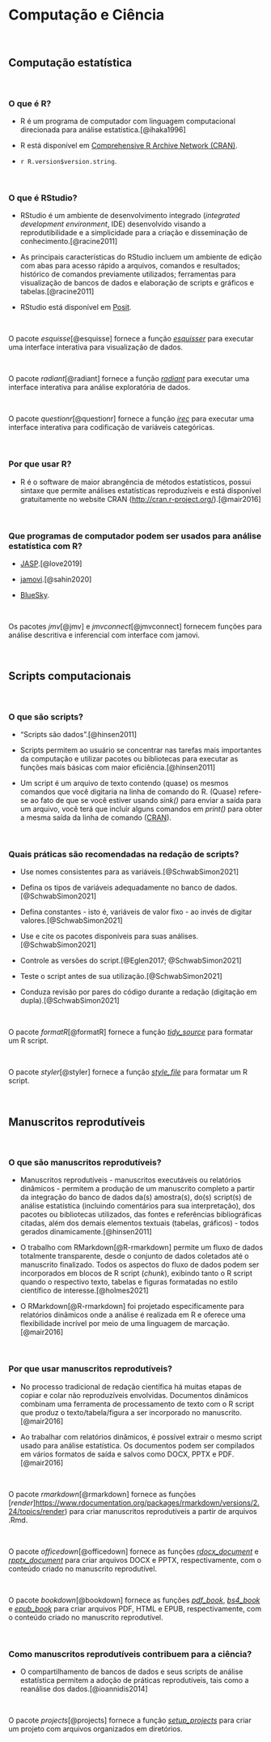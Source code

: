 # **Computação e Ciência** {#computacao-ciencia}

<br>

## Computação estatística {#computacao-estatistica}

<br>

### O que é R?

-   R é um programa de computador com linguagem computacional direcionada para análise estatística.[@ihaka1996]

-   R está disponível em [Comprehensive R Archive Network (CRAN)]((https://cran.r-project.org)).

-   `r R.version$version.string`.

<br>

### O que é RStudio?

-   RStudio é um ambiente de desenvolvimento integrado (*integrated development environment*, IDE) desenvolvido visando a reprodutibilidade e a simplicidade para a criação e disseminação de conhecimento.[@racine2011]

-   As principais características do RStudio incluem um ambiente de edição com abas para acesso rápido a arquivos, comandos e resultados; histórico de comandos previamente utilizados; ferramentas para visualização de bancos de dados e elaboração de scripts e gráficos e tabelas.[@racine2011]

-   RStudio está disponível em [Posit](https://posit.co/download/rstudio-desktop/).

<br>

::: {.infobox .Rlogo data-latex="{images/Rlogo}"}
O pacote *esquisse*[@esquisse] fornece a função [*esquisser*](https://www.rdocumentation.org/packages/esquisse/versions/1.1.2/topics/esquisser) para executar uma interface interativa para visualização de dados.
:::

<br>

::: {.infobox .Rlogo data-latex="{images/Rlogo}"}
O pacote *radiant*[@radiant] fornece a função [*radiant*](https://www.rdocumentation.org/packages/radiant/versions/1.5.0/topics/radiant) para executar uma interface interativa para análise exploratória de dados.
:::

<br>

::: {.infobox .Rlogo data-latex="{images/Rlogo}"}
O pacote *questionr*[@questionr] fornece a função [*irec*](https://www.rdocumentation.org/packages/questionr/versions/0.7.8/topics/irec) para executar uma interface interativa para codificação de variáveis categóricas.
:::

<br>

### Por que usar R?

-   R é o software de maior abrangência de métodos estatísticos, possui sintaxe que permite análises estatísticas reproduzíveis e está disponível gratuitamente no website CRAN (<http://cran.r-project.org/>).[@mair2016]

<br>

### Que programas de computador podem ser usados para análise estatística com R?

-   [JASP](https://jasp-stats.org).[@love2019]

-   [jamovi](https://www.jamovi.org).[@sahin2020]

-   [BlueSky](https://www.blueskystatistics.com).

<br>

::: {.infobox .Rlogo data-latex="{images/Rlogo}"}
Os pacotes *jmv*[@jmv] e *jmvconnect*[@jmvconnect] fornecem funções para análise descritiva e inferencial com interface com jamovi.
:::

<br>

## Scripts computacionais

<br>

### O que são scripts?

-   "Scripts são dados".[@hinsen2011]

-   Scripts permitem ao usuário se concentrar nas tarefas mais importantes da computação e utilizar pacotes ou bibliotecas para executar as funções mais básicas com maior eficiência.[@hinsen2011]

-   Um script é um arquivo de texto contendo (quase) os mesmos comandos que você digitaria na linha de comando do R. (Quase) refere-se ao fato de que se você estiver usando *sink()* para enviar a saída para um arquivo, você terá que incluir alguns comandos em *print()* para obter a mesma saída da linha de comando ([CRAN](https://cran.r-project.org/doc/contrib/Lemon-kickstart/kr_scrpt.html)).

<br>

### Quais práticas são recomendadas na redação de scripts?

-   Use nomes consistentes para as variáveis.[@SchwabSimon2021]

-   Defina os tipos de variáveis adequadamente no banco de dados.[@SchwabSimon2021]

-   Defina constantes - isto é, variáveis de valor fixo - ao invés de digitar valores.[@SchwabSimon2021]

-   Use e cite os pacotes disponíveis para suas análises.[@SchwabSimon2021]

-   Controle as versões do script.[@Eglen2017; @SchwabSimon2021]

-   Teste o script antes de sua utilização.[@SchwabSimon2021]

-   Conduza revisão por pares do código durante a redação (digitação em dupla).[@SchwabSimon2021]

<br>

::: {.infobox .Rlogo data-latex="{images/Rlogo}"}
O pacote *formatR*[@formatR] fornece a função [*tidy_source*](https://www.rdocumentation.org/packages/formatR/versions/1.14/topics/tidy_source) para formatar um R script.
:::

<br>

::: {.infobox .Rlogo data-latex="{images/Rlogo}"}
O pacote *styler*[@styler] fornece a função [*style_file*](https://www.rdocumentation.org/packages/styler/versions/1.10.1/topics/style_file) para formatar um R script.
:::

<br>

## Manuscritos reprodutíveis {#relatórios-dinamicos}

<br>

### O que são manuscritos reprodutíveis?

-   Manuscritos reprodutíveis - manuscritos executáveis ou relatórios dinâmicos - permitem a produção de um manuscrito completo a partir da integração do banco de dados da(s) amostra(s), do(s) script(s) de análise estatística (incluindo comentários para sua interpretação), dos pacotes ou bibliotecas utilizados, das fontes e referências bibliográficas citadas, além dos demais elementos textuais (tabelas, gráficos) - todos gerados dinamicamente.[@hinsen2011]

-   O trabalho com RMarkdown[@R-rmarkdown] permite um fluxo de dados totalmente transparente, desde o conjunto de dados coletados até o manuscrito finalizado. Todos os aspectos do fluxo de dados podem ser incorporados em blocos de R script (*chunk*), exibindo tanto o R script quando o respectivo texto, tabelas e figuras formatadas no estilo científico de interesse.[@holmes2021]

-   O RMarkdown[@R-rmarkdown] foi projetado especificamente para relatórios dinâmicos onde a análise é realizada em R e oferece uma flexibilidade incrível por meio de uma linguagem de marcação.[@mair2016]

<br>

### Por que usar manuscritos reprodutíveis?

-   No processo tradicional de redação científica há muitas etapas de copiar e colar não reproduzíveis envolvidas. Documentos dinâmicos combinam uma ferramenta de processamento de texto com o R script que produz o texto/tabela/figura a ser incorporado no manuscrito.[@mair2016]

-   Ao trabalhar com relatórios dinâmicos, é possível extrair o mesmo script usado para análise estatística. Os documentos podem ser compilados em vários formatos de saída e salvos como DOCX, PPTX e PDF.[@mair2016]

<br>

::: {.infobox .Rlogo data-latex="{images/Rlogo}"}
O pacote *rmarkdown*[@rmarkdown] fornece as funções [*render*]<https://www.rdocumentation.org/packages/rmarkdown/versions/2.24/topics/render>) para criar manuscritos reprodutíveis a partir de arquivos .Rmd.
:::

<br>

::: {.infobox .Rlogo data-latex="{images/Rlogo}"}
O pacote *officedown*[@officedown] fornece as funções [*rdocx_document*](https://www.rdocumentation.org/packages/officedown/versions/0.3.0/topics/rdocx_document) e [*rpptx_document*](https://www.rdocumentation.org/packages/officedown/versions/0.3.0/topics/rpptx_document) para criar arquivos DOCX e PPTX, respectivamente, com o conteúdo criado no manuscrito reprodutível.
:::

<br>

::: {.infobox .Rlogo data-latex="{images/Rlogo}"}
O pacote *bookdown*[@bookdown] fornece as funções [*pdf_book*](https://www.rdocumentation.org/packages/bookdown/versions/0.35/topics/pdf_book), [*bs4_book*](https://www.rdocumentation.org/packages/bookdown/versions/0.35/topics/bs4_book) e [*epub_book*](https://www.rdocumentation.org/packages/bookdown/versions/0.35/topics/epub_book) para criar arquivos PDF, HTML e EPUB, respectivamente, com o conteúdo criado no manuscrito reprodutível.
:::

<br>

### Como manuscritos reprodutíveis contribuem para a ciência?

-   O compartilhamento de bancos de dados e seus scripts de análise estatística permitem a adoção de práticas reprodutíveis, tais como a reanálise dos dados.[@ioannidis2014]

<br>

::: {.infobox .Rlogo data-latex="{images/Rlogo}"}
O pacote *projects*[@projects] fornece a função [*setup_projects*](https://www.rdocumentation.org/packages/projects/versions/2.1.3/topics/setup_projects) para criar um projeto com arquivos organizados em diretórios.
:::

<br>
